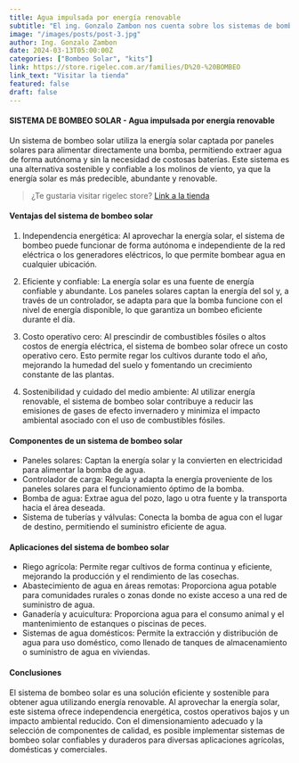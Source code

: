 ```yaml
---
title: Agua impulsada por energía renovable
subtitle: "El ing. Gonzalo Zambon nos cuenta sobre los sistemas de bombeo solar"
image: "/images/posts/post-3.jpg"
author: Ing. Gonzalo Zambon
date: 2024-03-13T05:00:00Z
categories: ["Bombeo Solar", "kits"]
link: https://store.rigelec.com.ar/families/D%20-%20BOMBEO
link_text: "Visitar la tienda"
featured: false
draft: false
---
```


#### SISTEMA DE BOMBEO SOLAR - Agua impulsada por energía renovable

Un sistema de bombeo solar utiliza la energía solar captada por paneles solares para alimentar directamente una bomba, permitiendo extraer agua de forma autónoma y sin la necesidad de costosas baterías. Este sistema es una alternativa sostenible y confiable a los molinos de viento, ya que la energía solar es más predecible, abundante y renovable.

> ¿Te gustaria visitar rigelec store?
> [Link a la tienda](https://store.rigelec.com.ar/families/D%20-%20BOMBEO)

#### Ventajas del sistema de bombeo solar

1. Independencia energética: Al aprovechar la energía solar, el sistema de bombeo puede funcionar de forma autónoma e independiente de la red eléctrica o los generadores eléctricos, lo que permite bombear agua en cualquier ubicación.

2. Eficiente y confiable: La energía solar es una fuente de energía confiable y abundante. Los paneles solares captan la energía del sol y, a través de un controlador, se adapta para que la bomba funcione con el nivel de energía disponible, lo que garantiza un bombeo eficiente durante el día.

3. Costo operativo cero: Al prescindir de combustibles fósiles o altos costos de energía eléctrica, el sistema de bombeo solar ofrece un costo operativo cero. Esto permite regar los cultivos durante todo el año, mejorando la humedad del suelo y fomentando un crecimiento constante de las plantas.

4. Sostenibilidad y cuidado del medio ambiente: Al utilizar energía renovable, el sistema de bombeo solar contribuye a reducir las emisiones de gases de efecto invernadero y minimiza el impacto ambiental asociado con el uso de combustibles fósiles.

#### Componentes de un sistema de bombeo solar

- Paneles solares: Captan la energía solar y la convierten en electricidad para alimentar la bomba de agua.
- Controlador de carga: Regula y adapta la energía proveniente de los paneles solares para el funcionamiento óptimo de la bomba.
- Bomba de agua: Extrae agua del pozo, lago u otra fuente y la transporta hacia el área deseada.
- Sistema de tuberías y válvulas: Conecta la bomba de agua con el lugar de destino, permitiendo el suministro eficiente de agua.

#### Aplicaciones del sistema de bombeo solar

- Riego agrícola: Permite regar cultivos de forma continua y eficiente, mejorando la producción y el rendimiento de las cosechas.
- Abastecimiento de agua en áreas remotas: Proporciona agua potable para comunidades rurales o zonas donde no existe acceso a una red de suministro de agua.
- Ganadería y acuicultura: Proporciona agua para el consumo animal y el mantenimiento de estanques o piscinas de peces.
- Sistemas de agua domésticos: Permite la extracción y distribución de agua para uso doméstico, como llenado de tanques de almacenamiento o suministro de agua en viviendas.

#### Conclusiones

El sistema de bombeo solar es una solución eficiente y sostenible para obtener agua utilizando energía renovable. Al aprovechar la energía solar, este sistema ofrece independencia energética, costos operativos bajos y un impacto ambiental reducido. Con el dimensionamiento adecuado y la selección de componentes de calidad, es posible implementar sistemas de bombeo solar confiables y duraderos para diversas aplicaciones agrícolas, domésticas y comerciales.

